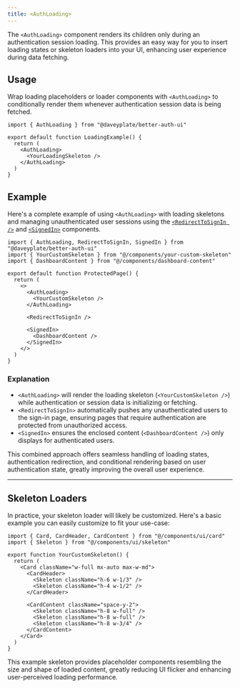 ```yaml
---
title: <AuthLoading>
---
```


The `<AuthLoading>` component renders its children only during an authentication session loading. This provides an easy way for you to insert loading states or skeleton loaders into your UI, enhancing user experience during data fetching.

## Usage

Wrap loading placeholders or loader components with `<AuthLoading>` to conditionally render them whenever authentication session data is being fetched.

```tsx
import { AuthLoading } from "@daveyplate/better-auth-ui"

export default function LoadingExample() {
  return (
    <AuthLoading>
      <YourLoadingSkeleton />
    </AuthLoading>
  )
}
```

## Example

Here's a complete example of using `<AuthLoading>` with loading skeletons and managing unauthenticated user sessions using the [`<RedirectToSignIn />`](/components/redirect-to-sign-in) and [`<SignedIn>`](/components/signed-in) components.

```tsx title="ProtectedPage.tsx"
import { AuthLoading, RedirectToSignIn, SignedIn } from "@daveyplate/better-auth-ui"
import { YourCustomSkeleton } from "@/components/your-custom-skeleton"
import { DashboardContent } from "@/components/dashboard-content"

export default function ProtectedPage() {
  return (
    <>
      <AuthLoading>
        <YourCustomSkeleton />
      </AuthLoading>

      <RedirectToSignIn />

      <SignedIn>
        <DashboardContent />
      </SignedIn>
    </>
  )
}
```

### Explanation

- `<AuthLoading>` will render the loading skeleton (`<YourCustomSkeleton />`) while authentication or session data is initializing or fetching.
- `<RedirectToSignIn>` automatically pushes any unauthenticated users to the sign-in page, ensuring pages that require authentication are protected from unauthorized access.
- `<SignedIn>` ensures the enclosed content (`<DashboardContent />`) only displays for authenticated users.

This combined approach offers seamless handling of loading states, authentication redirection, and conditional rendering based on user authentication state, greatly improving the overall user experience.

---

## Skeleton Loaders

In practice, your skeleton loader will likely be customized. Here's a basic example you can easily customize to fit your use-case:

```tsx title="components/your-custom-skeleton.tsx"
import { Card, CardHeader, CardContent } from "@/components/ui/card"
import { Skeleton } from "@/components/ui/skeleton"

export function YourCustomSkeleton() {
  return (
    <Card className="w-full mx-auto max-w-md">
      <CardHeader>
        <Skeleton className="h-6 w-1/3" />
        <Skeleton className="h-4 w-1/2" />
      </CardHeader>

      <CardContent className="space-y-2">
        <Skeleton className="h-8 w-full" />
        <Skeleton className="h-8 w-full" />
        <Skeleton className="h-8 w-3/4" />
      </CardContent>
    </Card>
  )
}
```

This example skeleton provides placeholder components resembling the size and shape of loaded content, greatly reducing UI flicker and enhancing user-perceived loading performance.